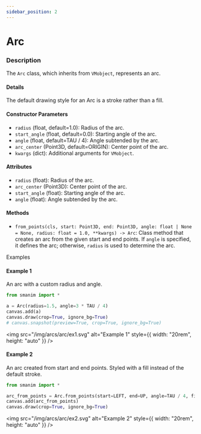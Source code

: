 ```yaml
---
sidebar_position: 2
---
```


# Arc

### Description

The `Arc` class, which inherits from `VMobject`, represents an arc.

#### Details

The default drawing style for an Arc is a stroke rather than a fill.

#### Constructor Parameters

- `radius` (float, default=1.0): Radius of the arc.
- `start_angle` (float, default=0.0): Starting angle of the arc.
- `angle` (float, default=TAU / 4): Angle subtended by the arc.
- `arc_center` (Point3D, default=ORIGIN): Center point of the arc.
- `kwargs` (dict): Additional arguments for `VMobject`.

#### Attributes

- `radius` (float): Radius of the arc.
- `arc_center` (Point3D): Center point of the arc.
- `start_angle` (float): Starting angle of the arc.
- `angle` (float): Angle subtended by the arc.

#### Methods

- `from_points(cls, start: Point3D, end: Point3D, angle: float | None = None, radius: float = 1.0, **kwargs) -> Arc`: Class method that creates an arc from the given start and end points. If `angle` is specified, it defines the arc; otherwise, `radius` is used to determine the arc.

Examples

#### Example 1

An arc with a custom radius and angle.

```python
from smanim import *

a = Arc(radius=1.5, angle=3 * TAU / 4)
canvas.add(a)
canvas.draw(crop=True, ignore_bg=True)
# canvas.snapshot(preview=True, crop=True, ignore_bg=True)
```

<img
  src="/img/arcs/arc/ex1.svg"
  alt="Example 1"
  style={{ width: "20rem", height: "auto" }}
/>

#### Example 2

An arc created from start and end points. Styled with a fill instead of the default stroke.

```python
from smanim import *

arc_from_points = Arc.from_points(start=LEFT, end=UP, angle=TAU / 4, fill_color=RED)
canvas.add(arc_from_points)
canvas.draw(crop=True, ignore_bg=True)
```

<img
  src="/img/arcs/arc/ex2.svg"
  alt="Example 2"
  style={{ width: "20rem", height: "auto" }}
/>
